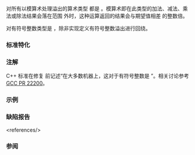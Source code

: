 {{cpp/types/numeric_limits/title|is_modulo}}
{{cpp/types/numeric_limits/navbar}}
{{dcl begin}}
{{dcl rev multi|until1=c++11
|dcl1=
static const bool is_modulo;
|dcl2=
static constexpr bool is_modulo;
}}
{{dcl end}}

{{c|std::numeric_limits&lt;T&gt;::is_modulo}} 对所有以模算术处理溢出的算术类型 {{tt|T}} 都是 {{c|true}}。模算术即在此类型的加法、减法、乘法或除法结果会落在范围 {{tt|[}}{{lc|min()}}{{tt|,&amp;nbsp;}}{{lc|max()}}{{tt|]}} 外时，这种运算返回的结果会与期望值相差 {{c|max() - min() + 1}} 的整数倍。

{{tt|is_modulo}} 对有符号整数类型是 {{c|false}}，除非实现定义有符号整数溢出进行回绕。

===标准特化===
{{dsc begin}}
{{dsc hitem | {{tt|T}} | {{c|std::numeric_limits&lt;T&gt;::is_modulo}} 的值}}
{{dsc | {{c/core|/* 未特化 */}} | {{c|false}} }}
{{dsc | {{c/core|bool}}              | {{c|false}} }}
{{dsc | {{c/core|char}}              | 由实现定义 }}
{{dsc | {{c/core|signed char}}       | 由实现定义 }}
{{dsc | {{c/core|unsigned char}}     | {{c|true}} }}
{{dsc | {{c/core|wchar_t}}           | 由实现定义 }}
{{dsc | {{c/core|char8_t}} {{mark since c++20}}  | {{c|true}} }}
{{dsc | {{c/core|char16_t}} {{mark since c++11}} | {{c|true}} }}
{{dsc | {{c/core|char32_t}} {{mark since c++11}} | {{c|true}} }}
{{dsc | {{c/core|short}}             | 由实现定义 }}
{{dsc | {{c/core|unsigned short}}    | {{c|true}} }}
{{dsc | {{c/core|int}}               | 由实现定义 }}
{{dsc | {{c/core|unsigned int}}      | {{c|true}} }}
{{dsc | {{c/core|long}}              | 由实现定义 }}
{{dsc | {{c/core|unsigned long}}     | {{c|true}} }}
{{dsc | {{c/core|long long}} {{mark since c++11}}          | 由实现定义 }}
{{dsc | {{c/core|unsigned long long}} {{mark since c++11}} | {{c|true}} }}
{{dsc | {{c/core|float}}             | {{c|false}} }}
{{dsc | {{c/core|double}}            | {{c|false}} }}
{{dsc | {{c/core|long double}}       | {{c|false}} }}
{{dsc end}}

===注解===
C++ 标准在修复 {{lwg|2422}} 前记述“在大多数机器上，这对于有符号整数是 {{tt|true}}”。相关讨论参考 [http://gcc.gnu.org/bugzilla/show_bug.cgi?id=22200 GCC PR 22200]。

===示例===
{{example
|演示模运算类型的行为
|code=
#include &lt;iostream&gt;
#include &lt;type_traits&gt;
#include &lt;limits&gt;

template&lt;class T&gt;
typename std::enable_if&lt;std::numeric_limits&lt;T&gt;::is_modulo&gt;::type
    check_overflow()
{
    std::cout &lt;&lt; "最大值是 " &lt;&lt; std::numeric_limits&lt;T&gt;::max() &lt;&lt; '\n'
              &lt;&lt; "最小值是 " &lt;&lt; std::numeric_limits&lt;T&gt;::min() &lt;&lt; '\n'
              &lt;&lt; "最大值 + 1 是 " &lt;&lt; std::numeric_limits&lt;T&gt;::max()+1 &lt;&lt; '\n';
}

int main()
{
    check_overflow&lt;int&gt;();
    std::cout &lt;&lt; '\n';
    check_overflow&lt;unsigned long&gt;();
//  check_overflow&lt;float&gt;(); // 编译时错误，非模类型
}
|p=true
|output=
最大值是 2147483647
最小值是 -2147483648
最大值 + 1 是 -2147483648

最大值是 18446744073709551615
最小值是 0
最大值 + 1 是 0
}}

===缺陷报告===
{{dr list begin}}
{{dr list item|wg=lwg|dr=612|std=C++98|before=“以模算术处理溢出”的定义很糟糕&lt;ref&gt;定义是“将两个正数相加的结果可以是回绕到的第三个更小的数”。这个定义有以下几个问题：
* 它没有定义回绕后的值。
* 它没有给出回绕是否会复现。
* 它没有定义对所有值的加、减和其他操作的行为
&lt;/ref&gt;|after=提供更好的定义}}
{{dr list item|wg=lwg|dr=2422|std=c++11|before=曾在大多数机器上要求 {{tt|is_modulo}}&lt;br&gt;对有符号整数类型是 {{c|true}}|after=对有符号整数类型要求是 {{c|false}}，&lt;br&gt;除非定义有符号整数溢出为回绕}}
{{dr list end}}
&lt;references/&gt;

===参阅===
{{dsc begin}}
{{dsc inc|cpp/types/numeric_limits/dsc is_integer}}
{{dsc inc|cpp/types/numeric_limits/dsc is_iec559}}
{{dsc inc|cpp/types/numeric_limits/dsc is_exact}}
{{dsc end}}

{{langlinks|de|en|es|fr|it|ja|pt|ru}}